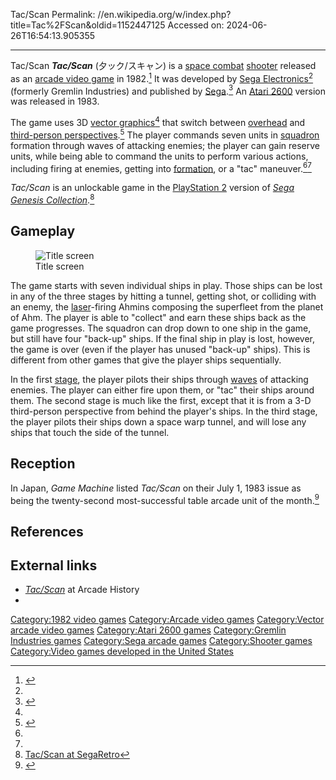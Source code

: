 Tac/Scan
Permalink: //en.wikipedia.org/w/index.php?title=Tac%2FScan&oldid=1152447125
Accessed on: 2024-06-26T16:54:13.905355



------
Tac/Scan
{{short description|Space combat color vector shooter arcade game from 1982}}
{{Infobox video game
|title = Tac/Scan
|image = TacScan_G80_NA_flyer.jpg
|developer = [[Gremlin Industries|Sega Electronics]]
|publisher = [[Sega]]
|designer = Michael Hendricks<br>Brian Millar
|engine = 
|released = '''Arcade''' {{vgrelease|NA|April 7, 1982}} '''Atari 2600''' {{vgrelease|NA|July 10, 1983}} '''PS2''' {{vgrelease|NA|November 16, 2006}}
|genre = [[Shooter game|Shooter]], [[Space flight simulator game|space combat]]
|modes = [[Single-player video game|Single-player]]
|platforms = [[Arcade video game|Arcade]], [[Atari 2600]], [[PlayStation 2]]
}}
'''''Tac/Scan''''' (夕ック/スキャン) is a [[Space flight simulator game|space combat]] [[Shooter game|shooter]] released as an [[arcade video game]] in 1982.<ref name="Arcade">{{cite web|url=https://www.allgame.com/game.php?id=445|title=Tac/Scan|archive-url=https://web.archive.org/web/20140101010101/https://www.allgame.com/game.php?id=445|archive-date=2014-01-01|url-status=dead|website=[[All Media Network#AllGame|AllGame]]}}</ref> It was developed by [[Gremlin Industries|Sega Electronics]]<ref name="SegaRetro"/> (formerly Gremlin Industries) and published by [[Sega]].<ref name="Atari">{{cite web|url=https://www.allgame.com/game.php?id=8260|title=Tac/Scan (Atari 2600)|archive-url=https://web.archive.org/web/20140101010101/https://www.allgame.com/game.php?id=8260|archive-date=2014-01-01|url-status=dead|website=[[All Media Network#AllGame|AllGame]]}}</ref> An [[Atari 2600]] version was released in 1983. 

The game uses 3D [[vector graphics]]<ref name="Arcade"/> that switch between [[Overhead perspective|overhead]] and [[Third-person shooter|third-person perspective]]s.<ref name="KLOV">{{KLOV game|id=10007|name=Tac/Scan}}</ref> The player commands seven units in [[Squadron (aviation)|squadron]] formation through waves of attacking enemies; the player can gain reserve units, while being able to command the units to perform various actions, including firing at enemies, getting into [[Formation (military)|formation]], or a "tac" maneuver.<ref name="Atari"/><ref name="KLOV"/>

''Tac/Scan'' is an unlockable game in the [[PlayStation 2]] version of ''[[Sega Genesis Collection]]''.<ref name="SegaRetro">[http://segaretro.org/Tac/Scan Tac/Scan at SegaRetro]</ref>

==Gameplay==
[[File:TacScan intro screen.png|thumb|left|Title screen]]

The game starts with seven individual ships in play. Those ships can be lost in any of the three stages by hitting a tunnel, getting shot, or colliding with an enemy, the [[laser]]-firing Ahmins composing the superfleet from the planet of Ahm. The player is able to "collect" and earn these ships back as the game progresses. The squadron can drop down to one ship in the game, but still have four "back-up" ships. If the final ship in play is lost, however, the game is over (even if the player has unused "back-up" ships). This is different from other games that give the player ships sequentially.

In the first [[level (computer and video games)|stage]], the player pilots their ships through [[wave]]s of attacking enemies. The player can either fire upon them, or "tac" their ships around them. The second stage is much like the first, except that it is from a 3-D third-person perspective from behind the player's ships. In the third stage, the player pilots their ships down a space warp tunnel, and will lose any ships that touch the side of the tunnel.

== Reception ==
In Japan, ''Game Machine'' listed ''Tac/Scan'' on their July 1, 1983 issue as being the twenty-second most-successful table arcade unit of the month.<ref>{{cite magazine|title=Game Machine's Best Hit Games 25 - テーブル型TVゲーム機 (Table Videos)|magazine=[[:ja:ゲームマシン|Game Machine]]|issue=215|publisher=[[:ja:アミューズメント通信社|Amusement Press, Inc.]]|date=1 July 1983|page=29|lang=ja}}</ref>

== References ==
{{reflist}}

== External links ==
*[https://www.arcade-history.com/?n=tac/scan&page=detail&id=2810 ''Tac/Scan''] at Arcade History
*{{KLOV game|10007|Tac/Scan}}

{{DEFAULTSORT:Tac Scan}}
[[Category:1982 video games]]
[[Category:Arcade video games]]
[[Category:Vector arcade video games]]
[[Category:Atari 2600 games]]
[[Category:Gremlin Industries games]]
[[Category:Sega arcade games]]
[[Category:Shooter games]]
[[Category:Video games developed in the United States]]


{{shooter-videogame-stub}}